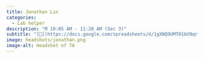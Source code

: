 ```yaml
---
title: Jonathan Lin
categories: 
  - Lab helper
description: "M 10:05 AM - 11:20 AM (Sec 3)"
subtitle: "[🔗](https://docs.google.com/spreadsheets/d/1gXNQ9UMT01bU9qr-YDsA2GIpslldHmfwPg1gcOj2GTA/edit?usp=sharing)"
image: headshots/jonathan.png
image-alt: Headshot of TA
---
```

